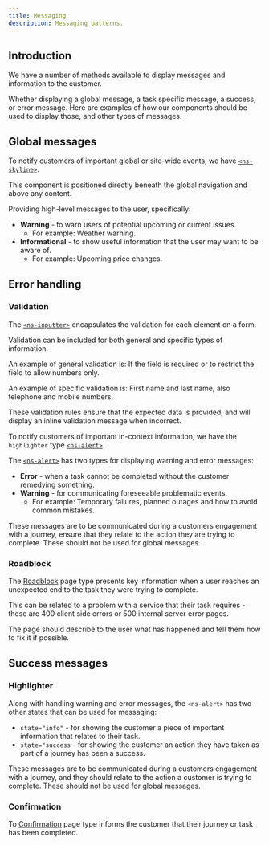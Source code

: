 ```yaml
---
title: Messaging
description: Messaging patterns.
---
```



## Introduction

We have a number of methods available to display messages and information to the customer. 

Whether displaying a global message, a task specific message, a success, or error message. Here are examples of how our components should be used to display those, and other types of messages.

## Global messages

To notify customers of important global or site-wide events, we have [`<ns-skyline>`](/components/ns-skyline).

<ExampleViewer type="skyline" />

This component is positioned directly beneath the global navigation and above any content.

Providing high-level messages to the user, specifically:

- **Warning** - to warn users of potential upcoming or current issues.
  - For example: Weather warning.
- **Informational** - to show useful information that the user may want to be aware of.
  - For example: Upcoming price changes.

## Error handling

### Validation

<ExampleViewer type="email" />

The [`<ns-inputter>`](/components/ns-inputter) encapsulates the validation for each element on a form.

Validation can be included for both general and specific types of information.

An example of general validation is: If the field is required or to restrict the field to allow numbers only.

An example of specific validation is: First name and last name, also telephone and mobile numbers.

These validation rules ensure that the expected data is provided, and will display an inline validation message when incorrect.

To notify customers of important in-context information, we have the `highlighter` type [`<ns-alert>`](/components/ns-alert).

<ExampleViewer type="highlighter-warning" />

The [`<ns-alert>`](/components/ns-alert) has two types for displaying warning and error messages:

- **Error** - when a task cannot be completed without the customer remedying something.
- **Warning** - for communicating foreseeable problematic events.
  - For example: Temporary failures, planned outages and how to avoid common mistakes.

These messages are to be communicated during a customers engagement with a journey, ensure that they relate to the action they are trying to complete. These should not be used for global messages.

### Roadblock

The [Roadblock](/page-types/roadblock) page type presents key information when a user reaches an unexpected end to the task they were trying to complete.

This can be related to a problem with a service that their task requires - these are 400 client side errors or 500 internal server error pages.

The page should describe to the user what has happened and tell them how to fix it if possible.

## Success messages

### Highlighter

<ExampleViewer type="highlighter-success" />

Along with handling warning and error messages, the `<ns-alert>` has two other states that can be used for messaging:

- `state="info"` - for showing the customer a piece of important information that relates to their task.
- `state="success` - for showing the customer an action they have taken as part of a journey has been a success.

These messages are to be communicated during a customers engagement with a journey, and they should relate to the action a customer is trying to complete. These should not be used for global messages.

### Confirmation

To [Confirmation](/page-types/confirmation) page type informs the customer that their journey or task has been completed.
